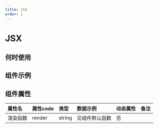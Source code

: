 ```yaml
---
title: JSX
order: 1
---
```


# JSX

## 何时使用

## 组件示例

  
## 组件属性

| 属性名   |  属性code  | 类型 | 数据示例  | 动态属性 | 备注 |
| :------ | :------ | :------ | :------ | :----- | :----- |
| 渲染函数   | render | string | 见组件默认函数 | 否 |